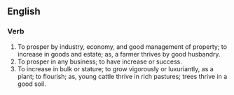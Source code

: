 ==English==

===Verb===
{{en-infl-reg-other-e|thriv|e|}}
<!-- also irregular -->

#To prosper by industry, economy, and good management of property; to increase in goods and estate; as, a farmer thrives by good husbandry.
#To prosper in any business; to have increase or success.
#To increase in bulk or stature; to grow vigorously or luxuriantly, as a plant; to flourish; as, young cattle thrive in rich pastures; trees thrive in a good soil.